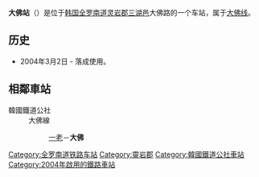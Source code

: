 {{Unreferenced|time=2020-12-18T05:20:56+00:00}}
{{朝鮮半島車站資訊
|公司色 = #0066b3
|文字色 = 
|站名 = 大佛站<br />{{lang|en|Daebul}}
|圖片 =
|pxl = 
|圖片說明 =
|車站編號 = 
|前一站 = [[一老站|一老]]
|前一站距離 = 12.0
|後一站距離 = 
|後一站 = 
|距離 = 12.0
|起點站 = [[一老站|一老]]
|所屬路線 = [[大佛线|大佛线]]
|諺文 = 대불역
|朝鮮漢字 = 大佛驛
|文觀部式 =Daebul-yeok 
|馬-賴式 =
|副站名 = 
|停站路線數 = 
|所屬公司 = [[韩国铁道公社|韩国铁道公社]]
|所在地 =[[全罗南道|全罗南道]][[灵岩郡|灵岩郡]][[三湖邑|三湖邑]]大佛路667
|車站構造 = 地面车站
|月台配置 = 
|啟用年月日 =2004年3月2日
|廢站年月日 = 
|上下車人次 =
|統計年度 =
|轉車 = 
|備註 = 
|全寬備註 = 
}}

'''大佛站'''（{{kor|諺=대불역|漢=大佛驛|羅=Daebul yeok|f=y}}）是位于[[韩国|韩国]][[全罗南道|全罗南道]][[灵岩郡|灵岩郡]][[三湖邑|三湖邑]]大佛路的一个车站，属于[[大佛线|大佛线]]。

== 历史 ==
*2004年3月2日 - 落成使用。

== 相鄰車站 ==
;韓國鐵道公社
:大佛線
::[[一老站|一老]]－'''大佛'''

{{大佛线}}

[[Category:全罗南道铁路车站|Category:全罗南道铁路车站]]
[[Category:靈岩郡|Category:靈岩郡]]
[[Category:韓國鐵道公社車站|Category:韓國鐵道公社車站]]
[[Category:2004年啟用的鐵路車站|Category:2004年啟用的鐵路車站]]
{{铁路车站小作品}}